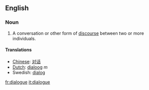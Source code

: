 ==English==
===Noun===
#A conversation or other form of [[discourse]] between two or more individuals.

==== Translations ====
*[[Chinese]]: [[对话]]
*[[Dutch]]: [[dialoog]] ''m''
*Swedish: [[dialog]]

[[fr:dialogue]]
[[it:dialogue]]